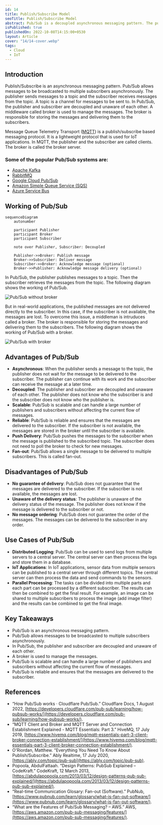 ```yaml
---
id: 14
title: Publish/Subscribe Model
seoTitle: Publish/Subscribe Model
abstract: Pub/Sub is a decoupled asynchronous messaging pattern. The publishers send messages to a topic and the subscribers receive messages from the topic.
isPublished: true
publishedOn: 2022-10-08T14:15:00+0530
layout: Article
cover: "14/14-cover.webp"
tags:
  - Cloud
  - IoT
---
```


## Introduction

Publish/Subscribe is an asynchronous messaging pattern. Pub/Sub allows messages to be broadcasted to multiple subscribers asynchronously. The publisher sends messages to a topic and the subscriber receives messages from the topic. A topic is a channel for messages to be sent to. In Pub/Sub, the publisher and subscriber are decoupled and unaware of each other. A middleware called broker is used to manage the messages. The broker is responsible for storing the messages and delivering them to the subscribers.

Message Queue Telemetry Transport ([MQTT](https://mqtt.org/)) is a publish/subscribe based messaging protocol. It is a lightweight protocol that is used for IoT applications. In MQTT, the publisher and the subscriber are called clients. The broker is called the broker server.

### Some of the popular Pub/Sub systems are:

- [Apache Kafka](https://kafka.apache.org/)
- [RabbitMQ](https://www.rabbitmq.com/)
- [Google Cloud Pub/Sub](https://cloud.google.com/pubsub)
- [Amazon Simple Queue Service (SQS)](https://aws.amazon.com/sqs/)
- [Azure Service Bus](https://azure.microsoft.com/en-us/services/service-bus/)

## Working of Pub/Sub

```mermaid
sequenceDiagram
    autonumber

    participant Publisher
    participant Broker
    participant Subscriber

    note over Publisher, Subscriber: Decoupled

    Publisher->>Broker: Publish message
    Broker->>Subscriber: Deliver message
    Subscriber->>Broker: Acknowledge message (optional)
    Broker->>Publisher: Acknowledge message delivery (optional)

```

In Pub/Sub, the publisher publishes messages to a topic. Then the subscriber retrieves the messages from the topic. The following diagram shows the working of Pub/Sub.

![Pub/Sub without broker](/assets/posts/14/14-pub-sub-w-broker.webp "Pub/Sub without broker")

But in real-world applications, the published messages are not delivered directly to the subscriber. In this case, if the subscriber is not available, the messages are lost. To overcome this issue, a middleman is intruduces called a broker. The broker is responsible for storing the messages and delivering them to the subscribers. The following diagram shows the working of Pub/Sub with a broker.

![Pub/Sub with broker](/assets/posts/14/14-pub-sub-broker.webp "Pub/Sub with broker")

## Advantages of Pub/Sub

- **Asynchronous**: When the publisher sends a message to the topic, the publisher does not wait for the message to be delivered to the subscriber. The publisher can continue with its work and the subscriber can receive the message at a later time.
- **Decoupled**: The publisher and subscriber are decoupled and unaware of each other. The publisher does not know who the subscriber is and the subscriber does not know who the publisher is.
- **Scalable**: Pub/Sub is scalable and can handle a large number of publishers and subscribers without affecting the current flow of messages.
- **Reliable**: Pub/Sub is reliable and ensures that the messages are delivered to the subscriber. If the subscriber is not available, the messages are stored in the broker until the subscriber is available.
- **Push Delivery**: Pub/Sub pushes the messages to the subscriber when the message is published to the subscribed topic. The subscriber does not need to poll the broker to check for new messages.
- **Fan-out**: Pub/Sub allows a single message to be delivered to multiple subscribers. This is called fan-out.

## Disadvantages of Pub/Sub

- **No guarantee of delivery**: Pub/Sub does not guarantee that the messages are delivered to the subscriber. If the subscriber is not available, the messages are lost.
- **Unaware of the delivery status**: The publisher is unaware of the delivery status of the message. The publisher does not know if the message is delivered to the subscriber or not.
- **No message ordering**: Pub/Sub does not guarantee the order of the messages. The messages can be delivered to the subscriber in any order.

## Use Cases of Pub/Sub

- **Distributed Logging**: Pub/Sub can be used to send logs from multiple servers to a central server. The central server can then process the logs and store them in a database.
- **IoT Applications**: In IoT applications, sensor data from multiple sensors can be published to a central server through different topics. The central server can then process the data and send commands to the sensors.
- **Parallel Processing**: The tasks can be divided into multiple parts and each part can be processed by a different subscriber. The results can then be combined to get the final result. For example, an image can be shared to multiple subscribers to process the image (add image filter) and the results can be combined to get the final image.

## Key Takeaways

- Pub/Sub is an asynchronous messaging pattern.
- Pub/Sub allows messages to be broadcasted to multiple subscribers asynchronously.
- In Pub/Sub, the publisher and subscriber are decoupled and unaware of each other.
- A broker is used to manage the messages.
- Pub/Sub is scalable and can handle a large number of publishers and subscribers without affecting the current flow of messages.
- Pub/Sub is reliable and ensures that the messages are delivered to the subscriber.

## References

- “How Pub/Sub works · Cloudflare Pub/Sub.” Cloudflare Docs, 1 August 2022, [https://developers.cloudflare.com/pub-sub/learning/how-pubsub-works/](https://developers.cloudflare.com/pub-sub/learning/how-pubsub-works/).
- “MQTT Client and Broker and MQTT Server and Connection Establishment Explained - MQTT Essentials: Part 3.” HiveMQ, 17 July 2019, [https://www.hivemq.com/blog/mqtt-essentials-part-3-client-broker-connection-establishment/](https://www.hivemq.com/blog/mqtt-essentials-part-3-client-broker-connection-establishment/).
- O'Riordan, Matthew. “Everything You Need To Know About Publish/Subscribe.” Ably Realtime, 17 July 2020, [https://ably.com/topic/pub-sub](https://ably.com/topic/pub-sub).
- Popoola, AbdulFattaah. “Design Patterns: PubSub Explained – CodeKraft.” CodeKraft, 12 March 2013, [https://abdulapopoola.com/2013/03/12/design-patterns-pub-sub-explained/](https://abdulapopoola.com/2013/03/12/design-patterns-pub-sub-explained/).
- “Real-time Communication Glosary: Fan-out (Software).” PubNub, [https://www.pubnub.com/learn/glossary/what-is-fan-out-software/](https://www.pubnub.com/learn/glossary/what-is-fan-out-software/).
- “What are the Features of Pub/Sub Messaging? – AWS.” AWS, [https://aws.amazon.com/pub-sub-messaging/features/](https://aws.amazon.com/pub-sub-messaging/features/).
